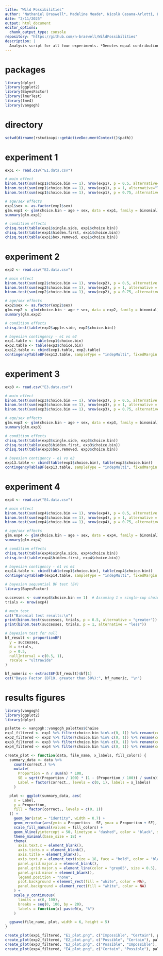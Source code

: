 ```yaml
---
title: "Wild Possibilities"
author: "Nathaniel Braswell*, Madeline Meade*, Nicolò Cesana-Arlotti, Laurie Santos"
date: "2/11/2025"
output: html_document
editor_options: 
  chunk_output_type: console
repository: "https://github.com/n-braswell/WildPossibilities"
description: |
  Analysis script for all four experiments. *Denotes equal contribution. Direct questions to            nathaniel.braswell@yale.edu
---
```


# packages
```r
library(dplyr)
library(ggplot2)
library(BayesFactor)
library(lmerTest)
library(lme4)
library(vangogh)
```

# directory
```r
setwd(dirname(rstudioapi::getActiveDocumentContext()$path))
```

# experiment 1
```r
exp1 <- read.csv("E1.data.csv")

# main effect
binom.test(sum(exp1$choice.bin == 1), nrow(exp1), p = 0.5, alternative="greater")
binom.test(sum(exp1$choice.bin == 1), nrow(exp1), p = 1, alternative="less")
binom.test(sum(exp1$choice.bin == 1), nrow(exp1), p = 0.75, alternative="greater")

# age/sex effects
exp1$sex <- as.factor(exp1$sex)
glm.exp1 <- glm(choice.bin ~ age + sex, data = exp1, family = binomial)
summary(glm.exp1)

# condition effects
chisq.test(table(exp1$single.side, exp1$choice.bin))
chisq.test(table(exp1$hidden.first, exp1$choice.bin))
chisq.test(table(exp1$box.removed, exp1$choice.bin))
```


# experiment 2
```r
exp2 <- read.csv("E2.data.csv")

# main effect
binom.test(sum(exp2$choice.bin == 1), nrow(exp2), p = 0.5, alternative = "greater")
binom.test(sum(exp2$choice.bin == 1), nrow(exp2), p = 1, alternative = "less")
binom.test(sum(exp2$choice.bin == 1), nrow(exp2), p = 0.75, alternative = "greater")

# age/sex effects
exp2$sex <- as.factor(exp2$sex)
glm.exp2 <- glm(choice.bin ~ age + sex, data = exp2, family = binomial)
summary(glm.exp2)

# condition effects
chisq.test(table(exp2$apple.side, exp2$choice.bin))

# bayesian contingency - e1 vs e2
exp1.table <- table(exp1$choice.bin)
exp2.table <- table(exp2$choice.bin)
exp12.table <- cbind(exp1.table, exp2.table)
contingencyTableBF(exp12.table, sampleType = "indepMulti", fixedMargin = "rows")
```


# experiment 3
```r
exp3 <- read.csv("E3.data.csv")

# main effect
binom.test(sum(exp3$choice.bin == 1), nrow(exp3), p = 0.5, alternative = "greater")
binom.test(sum(exp3$choice.bin == 1), nrow(exp3), p = 1, alternative = "less")
binom.test(sum(exp3$choice.bin == 1), nrow(exp3), p = 0.75, alternative = "greater")

# age/sex effects
glm.exp3 <- glm(choice.bin ~ age + sex, data = exp3, family = binomial)
summary(glm.exp3)

# condition effects
chisq.test(table(exp3$single.side, exp3$choice.bin))
chisq.test(table(exp3$hidden.first, exp3$choice.bin))
chisq.test(table(exp3$box.removed, exp3$choice.bin))

# bayesian contigency - e1 vs e3
exp13.table <- cbind(table(exp1$choice.bin), table(exp3$choice.bin))
contingencyTableBF(exp13.table, sampleType = "indepMulti", fixedMargin = "rows")
```

# experiment 4
```r
exp4 <- read.csv("E4.data.csv")

# main effect
binom.test(sum(exp4$choice.bin == 1), nrow(exp4), p = 0.5, alternative = "greater")
binom.test(sum(exp4$choice.bin == 1), nrow(exp4), p = 1, alternative = "less")
binom.test(sum(exp4$choice.bin == 1), nrow(exp4), p = 0.75, alternative = "greater")

# age/sex effects
glm.exp4 <- glm(choice.bin ~ age + sex, data = exp4, family = binomial)
summary(glm.exp4)

# condition effects
chisq.test(table(exp4$single.side, exp4$choice.bin))
chisq.test(table(exp4$hidden.first, exp4$choice.bin))

# bayesian contigency - e1 vs e4
exp14.table <- cbind(table(exp1$choice.bin), table(exp4$choice.bin))
contingencyTableBF(exp14.table, sampleType = "indepMulti", fixedMargin = "rows")

# bayesian sequential BF test (E4)
library(BayesFactor)

successes <- sum(exp4$choice.bin == 1)  # Assuming 1 = single-cup choice
trials <- nrow(exp4)

# main test
cat("Binomial test results:\n")
print(binom.test(successes, trials, p = 0.5, alternative = "greater"))
print(binom.test(successes, trials, p = 1, alternative = "less"))

# bayesian test for null
bf_result <- proportionBF(
  y = successes,
  N = trials,
  p = 0.5,
  nullInterval = c(0.5, 1),  
  rscale = "ultrawide"
)

bf_numeric <- extractBF(bf_result)$bf[1]
cat("Bayes Factor (BF10, greater than 50%):", bf_numeric, "\n")
```

# results figures
```r
library(vangogh)
library(ggplot2)
library(dplyr)

palette <- vangogh::vangogh_palettes$Chaise
exp1_filtered <- exp1 %>% filter(choice.bin %in% c(0, 1)) %>% rename(correct. = choice.bin)
exp2_filtered <- exp2 %>% filter(choice.bin %in% c(0, 1)) %>% rename(correct. = choice.bin)
exp3_filtered <- exp3 %>% filter(choice.bin %in% c(0, 1)) %>% rename(correct. = choice.bin)
exp4_filtered <- exp4 %>% filter(choice.bin %in% c(0, 1)) %>% rename(correct. = choice.bin)

create_plot <- function(data, file_name, x_labels, fill_colors) {
  summary_data <- data %>%
    count(correct.) %>%
    mutate(
      Proportion = n / sum(n) * 100,
      SE = sqrt((Proportion / 100) * (1 - (Proportion / 100)) / sum(n)) * 100,
      Label = factor(correct., levels = c(0, 1), labels = x_labels)
    )

  plot <- ggplot(summary_data, aes(
    x = Label,
    y = Proportion,
    fill = factor(correct., levels = c(0, 1))
  )) +
    geom_bar(stat = "identity", width = 0.7) +
    geom_errorbar(aes(ymin = Proportion - SE, ymax = Proportion + SE), width = 0.15, size = 1) +
    scale_fill_manual(values = fill_colors) +
    geom_hline(yintercept = 50, linetype = "dashed", color = "black", size = 1) +
    theme_minimal(base_size = 18) +
    theme(
      axis.text.x = element_blank(),
      axis.ticks.x = element_blank(),
      axis.title = element_blank(),
      axis.text.y = element_text(size = 18, face = "bold", color = "black"),
      panel.grid.major.x = element_blank(),
      panel.grid.major.y = element_line(color = "grey85", size = 0.5),
      panel.grid.minor = element_blank(),
      legend.position = "none",
      plot.background = element_rect(fill = "white", color = NA),
      panel.background = element_rect(fill = "white", color = NA)
    ) +
    scale_y_continuous(
      limits = c(0, 100),
      breaks = seq(0, 100, by = 20),
      labels = function(x) paste0(x, "%")
    )

  ggsave(file_name, plot, width = 6, height = 5)
}

create_plot(exp1_filtered, "E1_plot.png", c("Impossible", "Certain"), palette[c(4, 2)])
create_plot(exp2_filtered, "E2_plot.png", c("Possible", "Certain"), palette[c(5, 2)])
create_plot(exp3_filtered, "E3_plot.png", c("Possible", "Impossible"), palette[c(5, 4)])
create_plot(exp4_filtered, "E4_plot.png", c("Certain", "Possible"), palette[c(4, 2)])
```

